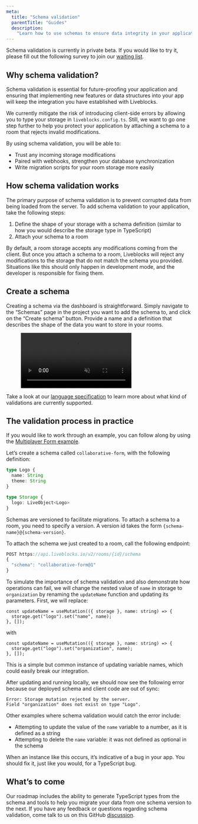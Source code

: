 ```yaml
---
meta:
  title: "Schema validation"
  parentTitle: "Guides"
  description:
    "Learn how to use schemas to ensure data integrity in your application"
---
```


<Banner title="Private beta">

Schema validation is currently in private beta. If you would like to try it,
please fill out the following survey to join our
[waiting list](https://docs.google.com/forms/d/197IrpiyeqlJo9xOCOfzwdcwBIk6nisk9pToJe3st3Ng/viewform).

</Banner>

## Why schema validation?

Schema validation is essential for future-proofing your application and ensuring
that implementing new features or data structures into your app will keep the
integration you have established with Liveblocks.

We currently mitigate the risk of introducing client-side errors by allowing you
to type your storage in `liveblocks.config.ts`. Still, we want to go one step
further to help you protect your application by attaching a schema to a room
that rejects invalid modifications.

By using schema validation, you will be able to:

- Trust any incoming storage modifications
- Paired with webhooks, strengthen your database synchronization
- Write migration scripts for your room storage more easily

## How schema validation works

The primary purpose of schema validation is to prevent corrupted data from being
loaded from the server. To add schema validation to your application, take the
following steps:

1. Define the shape of your storage with a schema definition (similar to how you
   would describe the storage type in TypeScript)
2. Attach your schema to a room

By default, a room storage accepts any modifications coming from the client. But
once you attach a schema to a room, Liveblocks will reject any modifications to
the storage that do not match the schema you provided. Situations like this
should only happen in development mode, and the developer is responsible for
fixing them.

## Create a schema

Creating a schema via the dashboard is straightforward. Simply navigate to the
“Schemas” page in the project you want to add the schema to, and click on the
“Create schema” button. Provide a name and a definition that describes the shape
of the data you want to store in your rooms.

<Figure>
  <video autoPlay loop muted playsInline>
    <source
      src="/images/docs/schema-validation/create-schema-dashboard.mp4"
      type="video/mp4"
    />
  </video>
</Figure>

<Banner title="Schema language specification">

Take a look at our
[language specification](/docs/guides/schema-validation/language) to learn more
about what kind of validations are currently supported.

</Banner>

## The validation process in practice

If you would like to work through an example, you can follow along by using the
[Multiplayer Form example](/examples/multiplayer-form/nextjs).

Let’s create a schema called `collaborative-form`, with the following
definition:

```ts
type Logo {
  name: String
  theme: String
}

type Storage {
  logo: LiveObject<Logo>
}
```

Schemas are versioned to facilitate migrations. To attach a schema to a room,
you need to specify a version. A version id takes the form
`{schema-name}@{schema-version}`.

To attach the schema we just created to a room, call the following endpoint:

```ts
POST https://api.liveblocks.io/v2/rooms/{id}/schema
{
  "schema": "collaborative-form@1"
}
```

To simulate the importance of schema validation and also demonstrate how
operations can fail, we will change the nested value of `name` in storage to
`organization` by renaming the `updateName` function and updating its
parameters. First, we will replace:

```tsx file="index.tsx"
const updateName = useMutation(({ storage }, name: string) => {
  storage.get("logo").set("name", name);
}, []);
```

with

```tsx file="index.tsx"
const updateName = useMutation(({ storage }, name: string) => {
  storage.get("logo").set("organization", name);
}, []);
```

This is a simple but common instance of updating variable names, which could
easily break our integration.

After updating and running locally, we should now see the following error
because our deployed schema and client code are out of sync:

```
Error: Storage mutation rejected by the server.
Field "organization" does not exist on type "Logo".
```

Other examples where schema validation would catch the error include:

- Attempting to update the value of the `name` variable to a number, as it is
  defined as a string
- Attempting to delete the `name` variable: it was not defined as optional in
  the schema

When an instance like this occurs, it’s indicative of a bug in your app. You
should fix it, just like you would, for a TypeScript bug.

## What’s to come

Our roadmap includes the ability to generate TypeScript types from the schema
and tools to help you migrate your data from one schema version to the next. If
you have any feedback or questions regarding schema validation, come talk to us
on this GitHub [discussion](TODO).
